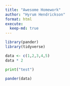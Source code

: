 ```yaml
---
title: "Awesome Homework"
author: "Hyrum Hendrickson"
format: html
execute:
  keep-md: true
---
```

```r
library(pander)
library(tidyverse)
```


```r
data <- c(1,2,3,4,5)
data * 2
```


```python
print("test")

```

```r
pander(data)
```